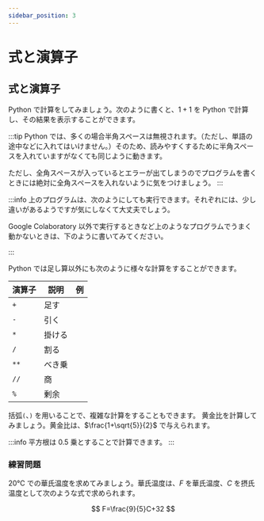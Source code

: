 ```yaml
---
sidebar_position: 3
---
```



# 式と演算子

## 式と演算子

Python で計算をしてみましょう。次のように書くと、$1+1$ を Python で計算し、その結果を表示することができます。

<ViewSource path="_samples/sum.ipynb" />

:::tip
Python では、多くの場合半角スペースは無視されます。（ただし、単語の途中などに入れてはいけません。）そのため、読みやすくするために半角スペースを入れていますがなくても同じように動きます。

ただし、全角スペースが入っているとエラーが出てしまうのでプログラムを書くときには絶対に全角スペースを入れないように気をつけましょう。
:::

:::info
上のプログラムは、次のようにしても実行できます。それぞれには、少し違いがあるようですが気にしなくて大丈夫でしょう。

Google Colaboratory 以外で実行するときなど上のようなプログラムでうまく動かないときは、下のように書いてみてください。

<ViewSource path="_samples/sum2.ipynb" />
:::

Python では足し算以外にも次のように様々な計算をすることができます。

| 演算子 | 説明   | 例                                             |
| ------ | ------ | ---------------------------------------------- |
| `+`    | 足す   | <ViewSource path="_samples/sum.ipynb" />       |
| `-`    | 引く   | <ViewSource path="_samples/sub.ipynb" />       |
| `*`    | 掛ける | <ViewSource path="_samples/multi.ipynb" />     |
| `/`    | 割る   | <ViewSource path="_samples/div.ipynb" />       |
| `**`   | べき乗 | <ViewSource path="_samples/exp.ipynb" />       |
| `//`   | 商     | <ViewSource path="_samples/quotient.ipynb" />  |
| `%`    | 剰余   | <ViewSource path="_samples/remainder.ipynb" /> |

括弧`(`、`)` を用いることで、複雑な計算をすることもできます。
黄金比を計算してみましょう。黄金比は、$\frac{1+\sqrt{5}}{2}$ で与えられます。

<ViewSource path="_samples/golden-ratio.ipynb" />

:::info
平方根は 0.5 乗とすることで計算できます。
:::

### 練習問題

20℃ での華氏温度を求めてみましょう。華氏温度は、$F$ を華氏温度、$C$ を摂氏温度として次のような式で求められます。

$$
F=\frac{9}{5}C+32
$$

<Answer>
  <ViewSource path="_samples/fahrenheit.ipynb" />
</Answer>
